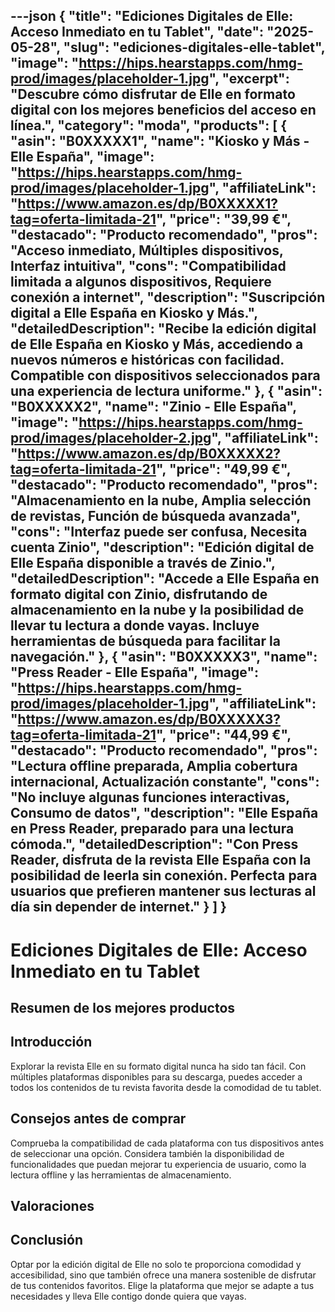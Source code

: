 ---json
{
  "title": "Ediciones Digitales de Elle: Acceso Inmediato en tu Tablet",
  "date": "2025-05-28",
  "slug": "ediciones-digitales-elle-tablet",
  "image": "https://hips.hearstapps.com/hmg-prod/images/placeholder-1.jpg",
  "excerpt": "Descubre cómo disfrutar de Elle en formato digital con los mejores beneficios del acceso en línea.",
  "category": "moda",
  "products": [
    {
      "asin": "B0XXXXX1",
      "name": "Kiosko y Más - Elle España",
      "image": "https://hips.hearstapps.com/hmg-prod/images/placeholder-1.jpg",
      "affiliateLink": "https://www.amazon.es/dp/B0XXXXX1?tag=oferta-limitada-21",
      "price": "39,99 €",
      "destacado": "Producto recomendado",
      "pros": "Acceso inmediato, Múltiples dispositivos, Interfaz intuitiva",
      "cons": "Compatibilidad limitada a algunos dispositivos, Requiere conexión a internet",
      "description": "Suscripción digital a Elle España en Kiosko y Más.",
      "detailedDescription": "Recibe la edición digital de Elle España en Kiosko y Más, accediendo a nuevos números e históricas con facilidad. Compatible con dispositivos seleccionados para una experiencia de lectura uniforme."
    },
    {
      "asin": "B0XXXXX2",
      "name": "Zinio - Elle España",
      "image": "https://hips.hearstapps.com/hmg-prod/images/placeholder-2.jpg",
      "affiliateLink": "https://www.amazon.es/dp/B0XXXXX2?tag=oferta-limitada-21",
      "price": "49,99 €",
      "destacado": "Producto recomendado",
      "pros": "Almacenamiento en la nube, Amplia selección de revistas, Función de búsqueda avanzada",
      "cons": "Interfaz puede ser confusa, Necesita cuenta Zinio",
      "description": "Edición digital de Elle España disponible a través de Zinio.",
      "detailedDescription": "Accede a Elle España en formato digital con Zinio, disfrutando de almacenamiento en la nube y la posibilidad de llevar tu lectura a donde vayas. Incluye herramientas de búsqueda para facilitar la navegación."
    },
    {
      "asin": "B0XXXXX3",
      "name": "Press Reader - Elle España",
      "image": "https://hips.hearstapps.com/hmg-prod/images/placeholder-1.jpg",
      "affiliateLink": "https://www.amazon.es/dp/B0XXXXX3?tag=oferta-limitada-21",
      "price": "44,99 €",
      "destacado": "Producto recomendado",
      "pros": "Lectura offline preparada, Amplia cobertura internacional, Actualización constante",
      "cons": "No incluye algunas funciones interactivas, Consumo de datos",
      "description": "Elle España en Press Reader, preparado para una lectura cómoda.",
      "detailedDescription": "Con Press Reader, disfruta de la revista Elle España con la posibilidad de leerla sin conexión. Perfecta para usuarios que prefieren mantener sus lecturas al día sin depender de internet."
    }
  ]
}
---


# Ediciones Digitales de Elle: Acceso Inmediato en tu Tablet

## Resumen de los mejores productos

<ProductRankingTable products={products} />

## Introducción

Explorar la revista Elle en su formato digital nunca ha sido tan fácil. Con múltiples plataformas disponibles para su descarga, puedes acceder a todos los contenidos de tu revista favorita desde la comodidad de tu tablet.

## Consejos antes de comprar

Comprueba la compatibilidad de cada plataforma con tus dispositivos antes de seleccionar una opción. Considera también la disponibilidad de funcionalidades que puedan mejorar tu experiencia de usuario, como la lectura offline y las herramientas de almacenamiento.

## Valoraciones

<ProductDetailCard product={products[0]} />

<ProductDetailCard product={products[1]} />

<ProductDetailCard product={products[2]} />

## Conclusión

Optar por la edición digital de Elle no solo te proporciona comodidad y accesibilidad, sino que también ofrece una manera sostenible de disfrutar de tus contenidos favoritos. Elige la plataforma que mejor se adapte a tus necesidades y lleva Elle contigo donde quiera que vayas.
